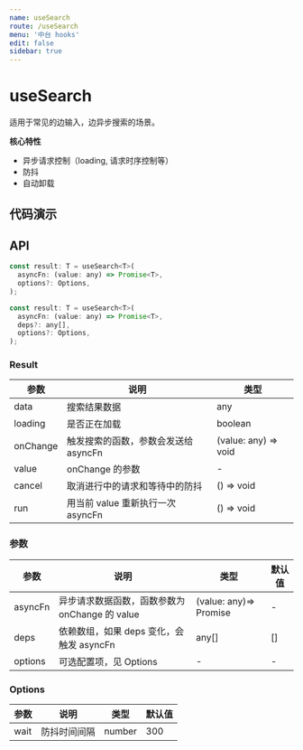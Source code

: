 ```yaml
---
name: useSearch
route: /useSearch
menu: '中台 hooks'
edit: false
sidebar: true
---
```




# useSearch

适用于常见的边输入，边异步搜索的场景。

**核心特性**

* 异步请求控制（loading, 请求时序控制等）
* 防抖
* 自动卸载

## 代码演示

<JackBox jsCode={Demo1CodeJsx} tsCode={Demo1CodeTsx} demoName='Select Search' description='常见的 Select 异步搜索'>
  <Demo1 />
</JackBox>

<JackBox jsCode={Demo2CodeJsx} tsCode={Demo2CodeTsx} demoName='Input Search' description='复杂的 Input 搜索场景，合理使用 deps'>
  <Demo2 />
</JackBox>

## API

```javascript
const result: T = useSearch<T>(
  asyncFn: (value: any) => Promise<T>,
  options?: Options,
);

const result: T = useSearch<T>(
  asyncFn: (value: any) => Promise<T>,
  deps?: any[],
  options?: Options,
);
```

### Result

| 参数     | 说明                                 | 类型                 |
|----------|--------------------------------------|----------------------|
| data     | 搜索结果数据                         | any                  |
| loading  | 是否正在加载                         | boolean              |
| onChange | 触发搜索的函数，参数会发送给 asyncFn | (value: any) => void |
| value    | onChange 的参数                      | -                    |
| cancel   | 取消进行中的请求和等待中的防抖       | () => void           |
| run      | 用当前 value 重新执行一次 asyncFn    | () => void           |

### 参数

| 参数    | 说明                                           | 类型                   | 默认值 |
|---------|------------------------------------------------|------------------------|--------|
| asyncFn | 异步请求数据函数，函数参数为 onChange 的 value | (value: any)=> Promise | -      |
| deps    | 依赖数组，如果 deps 变化，会触发 asyncFn       | any[]                  | []     |
| options | 可选配置项，见 Options                         | -                      | -      |


### Options

| 参数 | 说明         | 类型   | 默认值 |
|------|--------------|--------|--------|
| wait | 防抖时间间隔 | number | 300    |